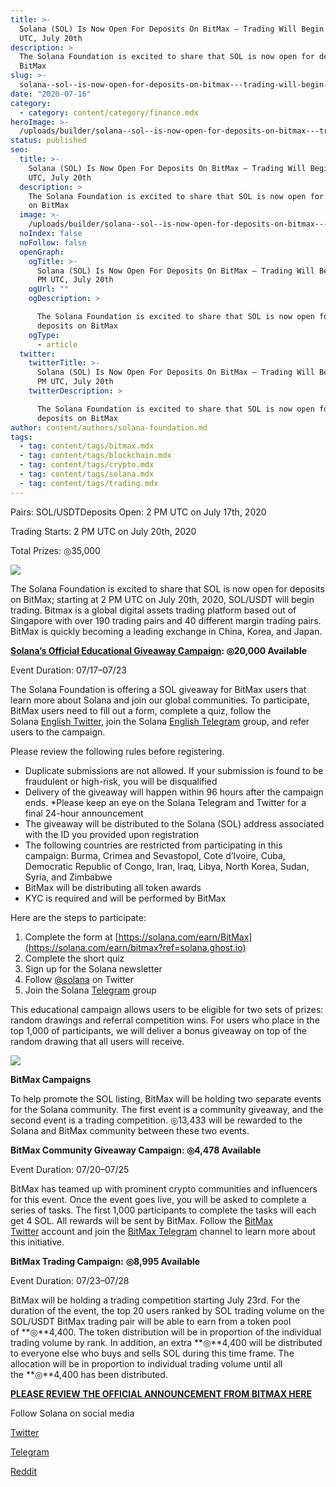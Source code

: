 ```yaml
---
title: >-
  Solana (SOL) Is Now Open For Deposits On BitMax — Trading Will Begin At 2 PM
  UTC, July 20th
description: >
  The Solana Foundation is excited to share that SOL is now open for deposits on
  BitMax
slug: >-
  solana--sol--is-now-open-for-deposits-on-bitmax---trading-will-begin-at-2-pm-utc--july-20th
date: "2020-07-16"
category:
  - category: content/category/finance.mdx
heroImage: >-
  /uploads/builder/solana--sol--is-now-open-for-deposits-on-bitmax---trading-will-begin-at-2-pm-utc--july-20th/c1a6c006e6c84fbdaff30776f1a57a19.png
status: published
seo:
  title: >-
    Solana (SOL) Is Now Open For Deposits On BitMax — Trading Will Begin At 2 PM
    UTC, July 20th
  description: >
    The Solana Foundation is excited to share that SOL is now open for deposits
    on BitMax
  image: >-
    /uploads/builder/solana--sol--is-now-open-for-deposits-on-bitmax---trading-will-begin-at-2-pm-utc--july-20th/c1a6c006e6c84fbdaff30776f1a57a19.png
  noIndex: false
  noFollow: false
  openGraph:
    ogTitle: >-
      Solana (SOL) Is Now Open For Deposits On BitMax — Trading Will Begin At 2
      PM UTC, July 20th
    ogUrl: ""
    ogDescription: >

      The Solana Foundation is excited to share that SOL is now open for
      deposits on BitMax
    ogType:
      - article
  twitter:
    twitterTitle: >-
      Solana (SOL) Is Now Open For Deposits On BitMax — Trading Will Begin At 2
      PM UTC, July 20th
    twitterDescription: >

      The Solana Foundation is excited to share that SOL is now open for
      deposits on BitMax
author: content/authors/solana-foundation.md
tags:
  - tag: content/tags/bitmax.mdx
  - tag: content/tags/blockchain.mdx
  - tag: content/tags/crypto.mdx
  - tag: content/tags/solana.mdx
  - tag: content/tags/trading.mdx
---
```


Pairs: SOL/USDTDeposits Open: 2 PM UTC on July 17th, 2020

Trading Starts: 2 PM UTC on July 20th, 2020

Total Prizes: ◎35,000

![](/uploads/builder/solana--sol--is-now-open-for-deposits-on-bitmax---trading-will-begin-at-2-pm-utc--july-20th/image-1.jpg)

The Solana Foundation is excited to share that SOL is now open for deposits on BitMax; starting at 2 PM UTC on July 20th, 2020, SOL/USDT will begin trading. Bitmax is a global digital assets trading platform based out of Singapore with over 190 trading pairs and 40 different margin trading pairs. BitMax is quickly becoming a leading exchange in China, Korea, and Japan.

[**Solana’s Official Educational Giveaway Campaign**](https://solana.com/earn/bitmax?ref=solana.ghost.io)**: ◎20,000 Available**

Event Duration: 07/17–07/23

The Solana Foundation is offering a SOL giveaway for BitMax users that learn more about Solana and join our global communities. To participate, BitMax users need to fill out a form, complete a quiz, follow the Solana [English Twitter](https://twitter.com/solana?ref=solana.ghost.io), join the Solana [English Telegram](https://t.me/solanaio?ref=solana.ghost.io) group, and refer users to the campaign.

Please review the following rules before registering.

- Duplicate submissions are not allowed. If your submission is found to be fraudulent or high-risk, you will be disqualified
- Delivery of the giveaway will happen within 96 hours after the campaign ends. \*Please keep an eye on the Solana Telegram and Twitter for a final 24-hour announcement
- The giveaway will be distributed to the Solana (SOL) address associated with the ID you provided upon registration
- The following countries are restricted from participating in this campaign: Burma, Crimea and Sevastopol, Cote d’Ivoire, Cuba, Democratic Republic of Congo, Iran, Iraq, Libya, North Korea, Sudan, Syria, and Zimbabwe
- BitMax will be distributing all token awards
- KYC is required and will be performed by BitMax

Here are the steps to participate:

1.  Complete the form at [https://solana.com/earn/BitMax](https://solana.com/earn/bitmax?ref=solana.ghost.io)
2.  Complete the short quiz
3.  Sign up for the Solana newsletter
4.  Follow [@solana](https://twitter.com/solana?ref=solana.ghost.io) on Twitter
5.  Join the Solana [Telegram](https://t.me/solanaio?ref=solana.ghost.io) group

This educational campaign allows users to be eligible for two sets of prizes: random drawings and referral competition wins. For users who place in the top 1,000 of participants, we will deliver a bonus giveaway on top of the random drawing that all users will receive.

![](/uploads/builder/solana--sol--is-now-open-for-deposits-on-bitmax---trading-will-begin-at-2-pm-utc--july-20th/image-2.jpg)

**BitMax Campaigns**

To help promote the SOL listing, BitMax will be holding two separate events for the Solana community. The first event is a community giveaway, and the second event is a trading competition. ◎13,433 will be rewarded to the Solana and BitMax community between these two events.

**BitMax Community Giveaway Campaign: ◎4,478 Available**

Event Duration: 07/20–07/25

BitMax has teamed up with prominent crypto communities and influencers for this event. Once the event goes live, you will be asked to complete a series of tasks. The first 1,000 participants to complete the tasks will each get 4 SOL. All rewards will be sent by BitMax. Follow the [BitMax Twitter](https://twitter.com/BitMax_Official?ref=solana.ghost.io) account and join the [BitMax Telegram](https://t.me/BitMaxioEnglishOfficial?ref=solana.ghost.io) channel to learn more about this initiative.

**BitMax Trading Campaign:** **◎8,995 Available**

Event Duration: 07/23–07/28

BitMax will be holding a trading competition starting July 23rd. For the duration of the event, the top 20 users ranked by SOL trading volume on the SOL/USDT BitMax trading pair will be able to earn from a token pool of **◎**4,400. The token distribution will be in proportion of the individual trading volume by rank. In addition, an extra **◎**4,400 will be distributed to everyone else who buys and sells SOL during this time frame. The allocation will be in proportion to individual trading volume until all the **◎**4,400 has been distributed.

[**PLEASE REVIEW THE OFFICIAL ANNOUNCEMENT FROM BITMAX HERE**](https://bitmaxhelp.zendesk.com/hc/en-us/articles/360051955213-BitMax-io-Listing-of-Solana-SOL-Special-Promotions-for-You-to-Share-32-000-USDT-in-SOL-Tokens-?ref=solana.ghost.io)

Follow Solana on social media

[Twitter](https://twitter.com/solana?ref=solana.ghost.io)

[Telegram](https://t.me/solanaio?ref=solana.ghost.io)

[Reddit](https://www.reddit.com/r/solana/?ref=solana.ghost.io)
